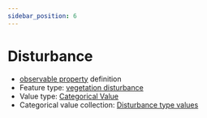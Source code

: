 ```yaml
---
sidebar_position: 6
---
```



# Disturbance

- [observable property](/viewers/dawe-vocabs?uri=https://linked.data.gov.au/def/test/dawe-cv/632e4c3c-0e73-4b3d-b1d6-7b38897da5e8) definition
- Feature type: [vegetation disturbance](http://linked.data.gov.au/def/tern-cv/d4fc54b1-0ad3-4512-86b7-d42b121ece45)
- Value type: [Categorical Value](https://w3id.org/tern/ontologies/tern/CategoricalValue)
- Categorical value collection: [Disturbance type values](/viewers/dawe-vocabs?uri=https://linked.data.gov.au/def/test/dawe-cv/f5a470e8-d29f-4ff6-b50d-529b0444dbe4)

<Example protocolModule="plot-description" observableProperty="https://linked.data.gov.au/def/test/dawe-cv/632e4c3c-0e73-4b3d-b1d6-7b38897da5e8" />
